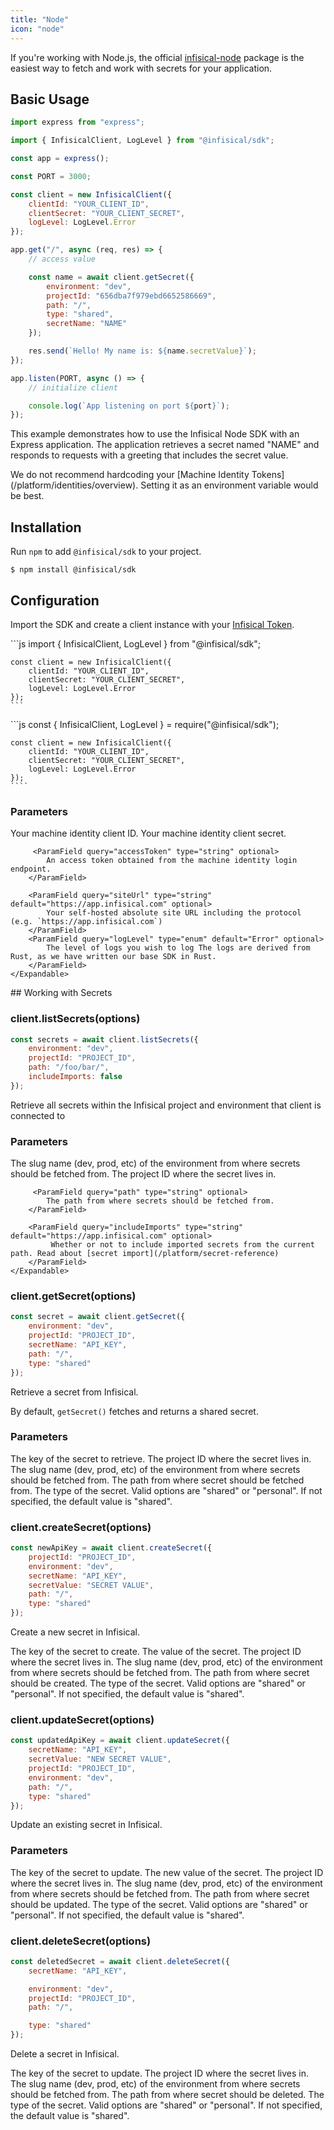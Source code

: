 ```yaml
---
title: "Node"
icon: "node"
---
```


If you're working with Node.js, the official [infisical-node](https://github.com/Infisical/sdk/tree/main/languages/node) package is the easiest way to fetch and work with secrets for your application.

## Basic Usage

```js
import express from "express";

import { InfisicalClient, LogLevel } from "@infisical/sdk";

const app = express();

const PORT = 3000;

const client = new InfisicalClient({
    clientId: "YOUR_CLIENT_ID",
    clientSecret: "YOUR_CLIENT_SECRET",
    logLevel: LogLevel.Error
});

app.get("/", async (req, res) => {
    // access value

    const name = await client.getSecret({
        environment: "dev",
        projectId: "656dba7f979ebd6652586669",
        path: "/",
        type: "shared",
        secretName: "NAME"
    });

    res.send(`Hello! My name is: ${name.secretValue}`);
});

app.listen(PORT, async () => {
    // initialize client

    console.log(`App listening on port ${port}`);
});
```

This example demonstrates how to use the Infisical Node SDK with an Express application. The application retrieves a secret named "NAME" and responds to requests with a greeting that includes the secret value.

<Warning>
    We do not recommend hardcoding your [Machine Identity Tokens](/platform/identities/overview). Setting it as an environment variable would be best.
</Warning>

## Installation

Run `npm` to add `@infisical/sdk` to your project.

```console
$ npm install @infisical/sdk
```

## Configuration

Import the SDK and create a client instance with your [Infisical Token](/documentation/platform/token).

<Tabs>
  <Tab title="ES6">
    ```js
    import { InfisicalClient, LogLevel } from "@infisical/sdk";

    const client = new InfisicalClient({
        clientId: "YOUR_CLIENT_ID",
        clientSecret: "YOUR_CLIENT_SECRET",
        logLevel: LogLevel.Error
    });
    ```

  </Tab>
  <Tab title="ES5">
    ```js
    const { InfisicalClient, LogLevel } = require("@infisical/sdk");

    const client = new InfisicalClient({
        clientId: "YOUR_CLIENT_ID",
        clientSecret: "YOUR_CLIENT_SECRET",
        logLevel: LogLevel.Error
    });
    ````

  </Tab>
</Tabs>

### Parameters

<ParamField query="options" type="object">
    <Expandable title="properties">
        <ParamField query="clientId" type="string" optional>
            Your machine identity client ID.
        </ParamField>
          <ParamField query="clientSecret" type="string" optional>
            Your machine identity client secret.
        </ParamField>

         <ParamField query="accessToken" type="string" optional>
            An access token obtained from the machine identity login endpoint.
        </ParamField>

        <ParamField query="siteUrl" type="string" default="https://app.infisical.com" optional>
            Your self-hosted absolute site URL including the protocol (e.g. `https://app.infisical.com`)
        </ParamField>
        <ParamField query="logLevel" type="enum" default="Error" optional>
            The level of logs you wish to log The logs are derived from Rust, as we have written our base SDK in Rust.
        </ParamField>
    </Expandable>

</ParamField>
## Working with Secrets

### client.listSecrets(options)

```js
const secrets = await client.listSecrets({
    environment: "dev",
    projectId: "PROJECT_ID",
    path: "/foo/bar/",
    includeImports: false
});
```

Retrieve all secrets within the Infisical project and environment that client is connected to

### Parameters

<ParamField query="Parameters" type="object">
    <Expandable title="properties">
        <ParamField query="environment" type="string">
            The slug name (dev, prod, etc) of the environment from where secrets should be fetched from.
        </ParamField>
          <ParamField query="projectId" type="string">
            The project ID where the secret lives in. 
        </ParamField>

         <ParamField query="path" type="string" optional>
            The path from where secrets should be fetched from.
        </ParamField>

        <ParamField query="includeImports" type="string" default="https://app.infisical.com" optional>
             Whether or not to include imported secrets from the current path. Read about [secret import](/platform/secret-reference)
        </ParamField>
    </Expandable>

</ParamField>

### client.getSecret(options)

```js
const secret = await client.getSecret({
    environment: "dev",
    projectId: "PROJECT_ID",
    secretName: "API_KEY",
    path: "/",
    type: "shared"
});
```

Retrieve a secret from Infisical.

By default, `getSecret()` fetches and returns a shared secret.

### Parameters

<ParamField query="Parameters" type="object" optional>
    <Expandable title="properties">
        <ParamField query="secretName" type="string" required>
            The key of the secret to retrieve.
        </ParamField>
        <ParamField query="projectId" type="string" required>
            The project ID where the secret lives in.
        </ParamField>
        <ParamField query="environment" type="string" required>
            The slug name (dev, prod, etc) of the environment from where secrets should be fetched from.
        </ParamField>
        <ParamField query="path" type="string" optional>
            The path from where secret should be fetched from.
        </ParamField>
        <ParamField query="type" type="string" optional>
            The type of the secret. Valid options are "shared" or "personal". If not specified, the default value is "shared".
        </ParamField>
    </Expandable>
</ParamField>

### client.createSecret(options)

```js
const newApiKey = await client.createSecret({
    projectId: "PROJECT_ID",
    environment: "dev",
    secretName: "API_KEY",
    secretValue: "SECRET VALUE",
    path: "/",
    type: "shared"
});
```

Create a new secret in Infisical.

<ParamField query="Parameters" type="object" optional>
    <Expandable title="properties">
        <ParamField query="secretName" type="string" required>
            The key of the secret to create.
        </ParamField>
        <ParamField query="secretValue" type="string" required>
            The value of the secret.
        </ParamField>
        <ParamField query="projectId" type="string" required>
            The project ID where the secret lives in.
        </ParamField>
        <ParamField query="environment" type="string" required>
            The slug name (dev, prod, etc) of the environment from where secrets should be fetched from.
        </ParamField>
        <ParamField query="path" type="string" optional>
            The path from where secret should be created.
        </ParamField>
        <ParamField query="type" type="string" optional>
            The type of the secret. Valid options are "shared" or "personal". If not specified, the default value is "shared".
        </ParamField>
    </Expandable>
</ParamField>

### client.updateSecret(options)

```js
const updatedApiKey = await client.updateSecret({
    secretName: "API_KEY",
    secretValue: "NEW SECRET VALUE",
    projectId: "PROJECT_ID",
    environment: "dev",
    path: "/",
    type: "shared"
});
```

Update an existing secret in Infisical.

### Parameters

<ParamField query="Parameters" type="object" optional>
    <Expandable title="properties">
        <ParamField query="secretName" type="string" required>
            The key of the secret to update.
        </ParamField>
        <ParamField query="secretValue" type="string" required>
            The new value of the secret.
        </ParamField>
        <ParamField query="projectId" type="string" required>
            The project ID where the secret lives in.
        </ParamField>
        <ParamField query="environment" type="string" required>
            The slug name (dev, prod, etc) of the environment from where secrets should be fetched from.
        </ParamField>
        <ParamField query="path" type="string" optional>
            The path from where secret should be updated.
        </ParamField>
        <ParamField query="type" type="string" optional>
            The type of the secret. Valid options are "shared" or "personal". If not specified, the default value is "shared".
        </ParamField>
    </Expandable>
</ParamField>

### client.deleteSecret(options)

```js
const deletedSecret = await client.deleteSecret({
    secretName: "API_KEY",

    environment: "dev",
    projectId: "PROJECT_ID",
    path: "/",

    type: "shared"
});
```

Delete a secret in Infisical.

<ParamField query="Parameters" type="object" optional>
    <Expandable title="properties">
        <ParamField query="secretName" type="string">
            The key of the secret to update.
        </ParamField>
        <ParamField query="projectId" type="string" required>
            The project ID where the secret lives in.
        </ParamField>
        <ParamField query="environment" type="string" required>
            The slug name (dev, prod, etc) of the environment from where secrets should be fetched from.
        </ParamField>
        <ParamField query="path" type="string" optional>
            The path from where secret should be deleted.
        </ParamField>
        <ParamField query="type" type="string" optional>
            The type of the secret. Valid options are "shared" or "personal". If not specified, the default value is "shared".
        </ParamField>
    </Expandable>
</ParamField>
